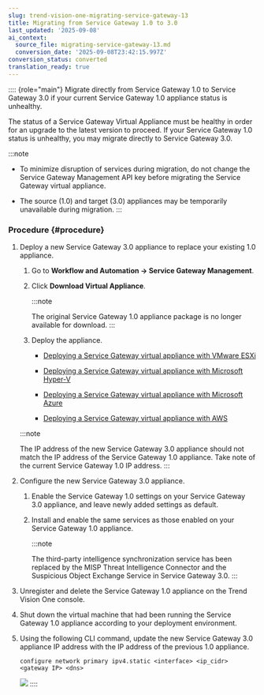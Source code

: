 ```yaml
---
slug: trend-vision-one-migrating-service-gateway-13
title: Migrating from Service Gateway 1.0 to 3.0
last_updated: '2025-09-08'
ai_context:
  source_file: migrating-service-gateway-13.md
  conversion_date: '2025-09-08T23:42:15.997Z'
conversion_status: converted
translation_ready: true
---
```


:::: {role="main"}
Migrate directly from Service Gateway 1.0 to Service Gateway 3.0 if your current Service Gateway 1.0 appliance status is unhealthy.

The status of a Service Gateway Virtual Appliance must be healthy in order for an upgrade to the latest version to proceed. If your Service Gateway 1.0 status is unhealthy, you may migrate directly to Service Gateway 3.0.

:::note

- To minimize disruption of services during migration, do not change the Service Gateway Management API key before migrating the Service Gateway virtual appliance.

- The source (1.0) and target (3.0) appliances may be temporarily unavailable during migration.
:::

### Procedure {#procedure}

1.  Deploy a new Service Gateway 3.0 appliance to replace your existing 1.0 appliance.

    1.  Go to **Workflow and Automation → Service Gateway Management**.

    2.  Click **Download Virtual Appliance**.

        :::note

        The original Service Gateway 1.0 appliance package is no longer available for download.
        :::

    3.  Deploy the appliance.

        - [Deploying a Service Gateway virtual appliance with VMware ESXi](sg-virtual-app-vmware-esxi.mdx)

        - [Deploying a Service Gateway virtual appliance with Microsoft Hyper-V](deploy-virtual-appliance-ms-hyper-v.mdx)

        - [Deploying a Service Gateway virtual appliance with Microsoft Azure](service-gateway-azure.mdx)

        - [Deploying a Service Gateway virtual appliance with AWS](deploy-service-gateway-aws.mdx)

    :::note

    The IP address of the new Service Gateway 3.0 appliance should not match the IP address of the Service Gateway 1.0 appliance. Take note of the current Service Gateway 1.0 IP address.
    :::

2.  Configure the new Service Gateway 3.0 appliance.

    1.  Enable the Service Gateway 1.0 settings on your Service Gateway 3.0 appliance, and leave newly added settings as default.

    2.  Install and enable the same services as those enabled on your Service Gateway 1.0 appliance.

        :::note

        The third-party intelligence synchronization service has been replaced by the MISP Threat Intelligence Connector and the Suspicious Object Exchange Service in Service Gateway 3.0.
        :::

3.  Unregister and delete the Service Gateway 1.0 appliance on the Trend Vision One console.

4.  Shut down the virtual machine that had been running the Service Gateway 1.0 appliance according to your deployment environment.

5.  Using the following CLI command, update the new Service Gateway 3.0 appliance IP address with the IP address of the previous 1.0 appliance.

    `configure network primary ipv4.static <interface> <ip_cidr> <gateway IP> <dns>`

    ![](/images/SG1.0to3.0IPaddCLIexample=GUID-6192f67a-af59-40a2-8c78-45911950d44f.webp)
::::

